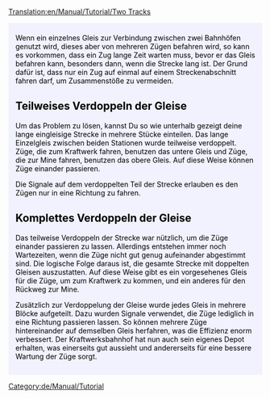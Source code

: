 [[Translation:en/Manual/Tutorial/Two Tracks]]

{{en/Tabs|2|2
|de/Manual/Tutorial/Zwei Bahnsteige|1. Zwei Bahnsteige<!--
-->|de/Manual/Tutorial/Zwei Gleise|2. Zwei Gleise}}
<div style="padding:.5em 1em 1em 1em; border-top:none; background-color:#f1f2fe; color:#000;">
{{de/Manual/Tutorial/Tutorial}}
Wenn ein einzelnes Gleis zur Verbindung zwischen zwei Bahnhöfen genutzt wird, dieses aber von mehreren Zügen befahren wird, so kann es vorkommen, dass ein Zug lange Zeit warten muss, bevor er das Gleis befahren kann, besonders dann, wenn die Strecke lang ist. Der Grund dafür ist, dass nur ein Zug auf einmal auf einem Streckenabschnitt fahren darf, um Zusammenstöße zu vermeiden.

== Teilweises Verdoppeln der Gleise ==
Um das Problem zu lösen, kannst Du so wie unterhalb gezeigt deine lange eingleisige Strecke in mehrere Stücke einteilen.
{{en/Phototable|[[File:en/Manual/Tutorial/PartlyDoubleTracks.png|400px]]|Teilweise Verdoppelung der Gleise.|none}}
Das lange Einzelgleis zwischen beiden Stationen wurde teilweise verdoppelt. Züge, die zum Kraftwerk fahren, benutzen das untere Gleis und Züge, die zur Mine fahren, benutzen das obere Gleis. Auf diese Weise können Züge einander passieren.

Die Signale auf dem verdoppelten Teil der Strecke erlauben es den Zügen nur in eine Richtung zu fahren.

== Komplettes Verdoppeln der Gleise ==
Das teilweise Verdoppeln der Strecke war nützlich, um die Züge einander passieren zu lassen. Allerdings entstehen immer noch Wartezeiten, wenn die Züge nicht gut genug aufeinander abgestimmt sind. Die logische Folge daraus ist, die gesamte Strecke mit doppelten Gleisen auszustatten.
{{en/Phototable|[[File:en/Manual/Tutorial/FullyDoubleTracks.png|400px]]|Die komplette Strecke wurde mit doppelten Gleisen ausgebaut.|none}}
Auf diese Weise gibt es ein vorgesehenes Gleis für die Züge, um zum Kraftwerk zu kommen, und ein anderes für den Rückweg zur Mine.

Zusätzlich zur Verdoppelung der Gleise wurde jedes Gleis in mehrere Blöcke aufgeteilt. Dazu wurden Signale verwendet, die Züge lediglich in eine Richtung passieren lassen. So können mehrere Züge hintereinander auf demselben Gleis herfahren, was die Effizienz enorm verbessert. Der Kraftwerksbahnhof hat nun auch sein eigenes Depot erhalten, was einerseits gut aussieht und andererseits für eine bessere Wartung der Züge sorgt.
</div>

[[Category:de/Manual/Tutorial]]
